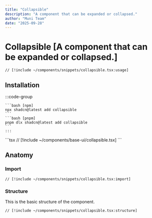 ```yaml
---
title: "Collapsible"
description: "A component that can be expanded or collapsed."
author: "Muni Team"
date: "2025-09-28"
---
```



# Collapsible [A component that can be expanded or collapsed.]

<CodePreviewBlock>
<CollapsibleComponent />

```tsx
// [!include ~/components/snippets/collapsible.tsx:usage]
```

</CodePreviewBlock>

## Installation

<Tabs>
  <TabsItem value="cli" label="CLI">
    :::code-group 

    ```bash [npm] 
    npx shadcn@latest add collapsible 
    ``` 
    ```bash [pnpm] 
    pnpm dlx shadcn@latest add collapsible 
    ``` 
    :::
  </TabsItem>
  <TabsItem value="manual" label="MANUAL">
    ```tsx 
    // [!include ~/components/base-ui/collapsible.tsx] 
    ```
  </TabsItem>
</Tabs>

## Anatomy

### Import

```tsx
// [!include ~/components/snippets/collapsible.tsx:import]
```

### Structure

This is the basic structure of the component.

```tsx
// [!include ~/components/snippets/collapsible.tsx:structure]
```
